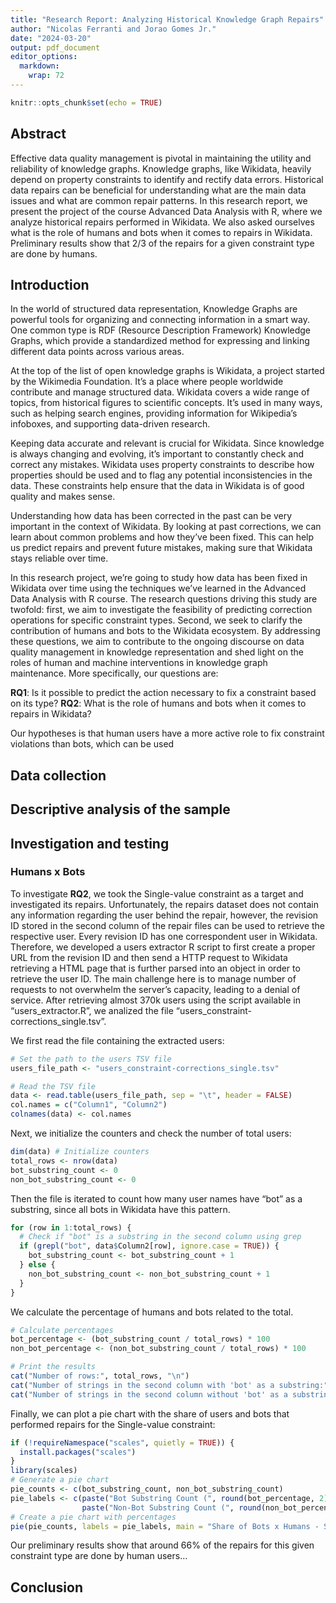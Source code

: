 ```yaml
---
title: "Research Report: Analyzing Historical Knowledge Graph Repairs"
author: "Nicolas Ferranti and Jorao Gomes Jr."
date: "2024-03-20"
output: pdf_document
editor_options: 
  markdown: 
    wrap: 72
---
```


```r
knitr::opts_chunk$set(echo = TRUE)
```

## Abstract 

Effective data quality management is pivotal in maintaining the utility and reliability of knowledge graphs. Knowledge graphs, like Wikidata, heavily depend on property constraints to identify and rectify data errors. Historical data repairs can be beneficial for understanding what are the main data issues and what are common repair patterns. In this research report, we present the project of the course Advanced Data Analysis with R, where we analyze historical repairs performed in Wikidata. We also asked ourselves what is the role of humans and bots when it comes to repairs in Wikidata. Preliminary results show that 2/3 of the repairs for a given constraint type are done by humans.

## Introduction

In the world of structured data representation, Knowledge Graphs are powerful tools for organizing and connecting information in a smart way. One common type is RDF (Resource Description Framework) Knowledge Graphs, which provide a standardized method for expressing and linking different data points across various areas.

At the top of the list of open knowledge graphs is Wikidata, a project started by the Wikimedia Foundation. It's a place where people worldwide contribute and manage structured data. Wikidata covers a wide range of topics, from historical figures to scientific concepts. It's used in many ways, such as helping search engines, providing information for Wikipedia's infoboxes, and supporting data-driven research.

Keeping data accurate and relevant is crucial for Wikidata. Since knowledge is always changing and evolving, it's important to constantly check and correct any mistakes. Wikidata uses property constraints to describe how properties should be used and to flag any potential inconsistencies in the data. These constraints help ensure that the data in Wikidata is of good quality and makes sense.

Understanding how data has been corrected in the past can be very important in the context of Wikidata. By looking at past corrections, we can learn about common problems and how they've been fixed. This can help us predict repairs and prevent future mistakes, making sure that Wikidata stays reliable over time.

In this research project, we're going to study how data has been fixed in Wikidata over time using the techniques we've learned in the Advanced Data Analysis with R course. The research questions driving this study are twofold: first, we aim to investigate the feasibility of predicting correction operations for specific constraint types. Second, we seek to clarify the contribution of humans and bots to the Wikidata ecosystem. By addressing these questions, we aim to contribute to the ongoing discourse on data quality management in knowledge representation and shed light on the roles of human and machine interventions in knowledge graph maintenance. More specifically, our questions are:

**RQ1**: Is it possible to predict the action necessary to fix a constraint based on its type?
**RQ2**: What is the role of humans and bots when it comes to repairs in Wikidata?

Our hypotheses is that human users have a more active role to fix constraint violations than bots, which can be used

## Data collection

## Descriptive analysis of the sample

## Investigation and testing

### Humans x Bots

To investigate **RQ2**, we took the Single-value constraint as a target and investigated its repairs. Unfortunately, the repairs dataset
does not contain any information regarding the user behind the repair, however, the revision ID stored in the second column of the repair files can be used to retrieve the respective user. Every revision ID has one correspondent user in Wikidata. Therefore, we developed a users extractor R script to first create a proper URL from the revision ID and then send a HTTP request to Wikidata retrieving a HTML page that is further parsed into an object in order to retrieve the user ID. The main challenge here is to manage number of requests to not overwhelm the server's capacity, leading to a denial of service. After retrieving almost 370k users using the script available in "users_extractor.R", we analized the file "users_constraint-corrections_single.tsv".

We first read the file containing the extracted users:

```r
# Set the path to the users TSV file
users_file_path <- "users_constraint-corrections_single.tsv"

# Read the TSV file
data <- read.table(users_file_path, sep = "\t", header = FALSE)
col.names = c("Column1", "Column2")
colnames(data) <- col.names
```

Next, we initialize the counters and check the number of total users:

```r
dim(data) # Initialize counters
total_rows <- nrow(data)
bot_substring_count <- 0
non_bot_substring_count <- 0
```

Then the file is iterated to count how many user names have "bot" as a substring, since all bots in Wikidata have this pattern.
```r
for (row in 1:total_rows) {
  # Check if "bot" is a substring in the second column using grep
  if (grepl("bot", data$Column2[row], ignore.case = TRUE)) {
    bot_substring_count <- bot_substring_count + 1
  } else {
    non_bot_substring_count <- non_bot_substring_count + 1
  }
}
```

We calculate the percentage of humans and bots related to the total.
```r
# Calculate percentages
bot_percentage <- (bot_substring_count / total_rows) * 100
non_bot_percentage <- (non_bot_substring_count / total_rows) * 100

# Print the results
cat("Number of rows:", total_rows, "\n")
cat("Number of strings in the second column with 'bot' as a substring:", bot_substring_count, "(", round(bot_percentage, 2), "%)\n")
cat("Number of strings in the second column without 'bot' as a substring:", non_bot_substring_count, "(", round(non_bot_percentage, 2), "%)\n")

```

Finally, we can plot a pie chart with the share of users and bots that performed repairs for the Single-value constraint:
```r
if (!requireNamespace("scales", quietly = TRUE)) {
  install.packages("scales")
}
library(scales)
# Generate a pie chart
pie_counts <- c(bot_substring_count, non_bot_substring_count)
pie_labels <- c(paste("Bot Substring Count (", round(bot_percentage, 2), "%)"),
                paste("Non-Bot Substring Count (", round(non_bot_percentage, 2), "%)"))
# Create a pie chart with percentages
pie(pie_counts, labels = pie_labels, main = "Share of Bots x Humans - Single-value constraint", col = c("red", "green"))
```

Our preliminary results show that around 66% of the repairs for this given constraint type are done by human users...

## Conclusion

